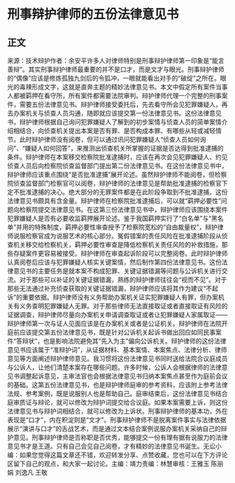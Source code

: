 # 刑事辩护律师的五份法律意见书
## 正文
来源：技术辩护作者：余安平许多人对律师特别是刑事辩护律师第一印象是“能言善辩”。其实刑事辩护律师最重要的并不是口才，而是文才与眼光。刑事辩护律师的“偶像”应该是修炼孤独九剑后的令狐冲，一眼就能看出对手的“破绽”之所在。眼光的毒辣形成文字，这就是直奔主题的精妙法律意见书。本文中假定所有案件当事人都被羁押在看守所，所有案件都需要法院审判。辩护律师代理一个完整的刑事案件，需要五份法律意见书。辩护律师接受委托后，先去看守所会见犯罪嫌疑人，再去办案机关与侦查人员沟通，随即就应该提交第一份法律意见书。这份法律意见书，辩护律师根据自己询问犯罪嫌疑人了解到的初步案情与侦查人员的简单案情介绍相结合，向侦查机关提出本案是否有罪、是否构成本罪、有哪些从轻或减轻情节。此时辩护律师没有阅卷，但可以通过讯问犯罪嫌疑人“侦查人员如何询问”、“嫌疑人如何回答”，来推测出侦查机关所掌握的证据是否达得到批准逮捕的条件。辩护律师在本案移交检察院批准逮捕时，应该在再次会见犯罪嫌疑人、约见侦查人员后向检察院侦查监督部门提出第二份法律意见书。在这份法律意见书中，辩护律师应该重点围绕“是否批准逮捕”展开论述。虽然辩护律师不能阅卷，但检察院侦查监督部门检察官可以阅卷，辩护律师的法律意见是帮助批准逮捕的检察官下定不批准逮捕的决心。绝大部分的无罪案件都是在此阶段争取到不批准逮捕，这份法律意见书颇具有含金量。辩护律师在检察院批准逮捕后，可以就“羁押必要性”问题向检察院提交法律意见书。在这第三份法律意见书中，辩护律师应该围绕本案件犯罪嫌疑人是否有必要收监羁押展开论述。鉴于我国羁押实行了“白名单”与“黑名单”并用的特殊制度，羁押必要性审查授予了检察院宽松的“自由裁量权”，辩护律师说服检察官成为说服艺术的核心部分。冤假错案的责任风险在批准逮捕阶段从侦查机关移交给检察机关，羁押必要性审查是降低检察机关责任风险的补救措施，那些存疑案件更容易被接受。辩护律师在审查起诉阶段可以完整阅卷。此时辩护律师认真阅卷后应该与犯罪嫌疑人核实关键案情，然后制作第四份法律意见书。这份法律意见书的主要任务是就本案不构成犯罪、关键证据错漏等问题与公诉机关进行交流。对于那些可以补证的关键证据错漏，熟练的辩护律师往往会“视而不见”。对于那些无法通过补充侦查获取的关键证据错漏，辩护律师应该将其作为建议“不起诉”的重要依据。辩护律师没有义务帮助办案机关证实犯罪嫌疑人有罪，但办案机关有义务查明犯罪嫌疑人无罪。对于那些律师无法直接取证或者直接取证有风险的证据调查，辩护律师尽量向办案机关申请调查取证或者让犯罪嫌疑人家属取证——辩护律师第一次与证人见面应该是在办案机关或者是公证机关。辩护律师在法院开庭前应该提交第五份法律意见书，既是针对公诉机关起诉书做出回应如同民事案件“答辩状”，也是影响法院避免其“先入为主”偏向公诉机关。辩护律师的这份法律意见书应该属于“准辩护词”，从证据材料、基本案情、本案焦点、法律分析、律师意见等方面阐述辩护律师意见。我习惯将这份法律意见书同时送给法院合议庭成员与公诉人，让他们清楚本案存在哪些问题。许多时候，公诉人会根据律师的法律意见书调整起诉意见，主审法官也会根据法律意见书归纳本案焦点甚至作为庭前会议的基础。这第五份法律意见书，也是辩护律师庭审的参考资料，应该附上参考法律法规、参考案例，既是说服别人也是帮助自己。庭审结束后，这份法律意见书结合庭审质证与辩论，就可以修改为辩护词提交给合议庭。如果本案需要上诉，则这份法律意见书与辩护词相结合，就可以修改为上诉状。刑事辩护律师的基本功，外在表现是“口才”，内在积淀则是“文才”。刑事辩护律师不是脱离案件事实与法律依据展示“演讲与口才”的舌战艺术，而是通过文本结合案例说服办案机关采纳自己的辩护意见。刑事辩护律师是否称职是否优秀，能够提交一份有理有据有说服力的法律意见书才是王道。只有自己会见自己阅卷，才有精妙的法律意见书诞生。无讼小编：如果您觉得这篇文章还不错，欢迎转发分享、点赞收藏，您也可以在下方评论区留下自己的观点，和大家一起讨论。主编：靖力责编：林慧审核：王雅玉 陈丽娟 刘逸凡 王敬